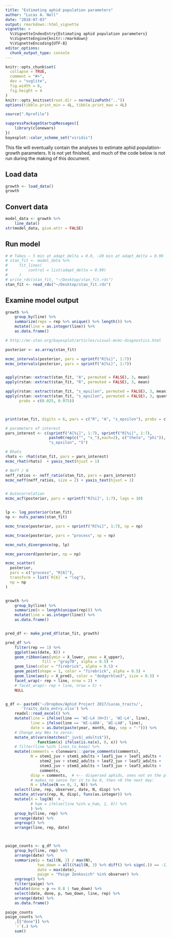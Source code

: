 ```yaml
---
title: "Estimating aphid population parameters"
author: "Lucas A. Nell"
date: "2018-07-03"
output: rmarkdown::html_vignette
vignette: >
  %\VignetteIndexEntry{Estimating aphid population parameters}
  %\VignetteEngine{knitr::rmarkdown}
  %\VignetteEncoding{UTF-8}
editor_options: 
  chunk_output_type: console
---
```


```r
knitr::opts_chunk$set(
  collapse = TRUE,
  comment = "#>",
  dev = "svglite", 
  fig.width = 6,
  fig.height = 4
)
knitr::opts_knit$set(root.dir = normalizePath(".."))
options(tibble.print_min = 4L, tibble.print_max = 4L)
```
```r
source(".Rprofile")
```

```r
suppressPackageStartupMessages({
    library(clonewars)
})
bayesplot::color_scheme_set("viridis")
```


This file will eventually contain the analyses to estimate aphid population-growth
parameters.
It is not yet finished, and much of the code below is not run during the making of
this document.



## Load data

```r
growth <- load_data()
growth
```

## Convert data

```r
model_data <- growth %>% 
    line_data()
str(model_data, give.attr = FALSE)
```


## Run model

```r
# # Takes ~ 5 min at adapt_delta = 0.9, ~20 min at adapt_delta = 0.99
# stan_fit <- model_data %>%
#     fit_lines(
#         control = list(adapt_delta = 0.99)
#     )
# write_rds(stan_fit, "~/Desktop/stan_fit.rds")
stan_fit <- read_rds("~/Desktop/stan_fit.rds")
```


## Examine model output

```r

growth %>% 
    group_by(line) %>% 
    summarize(reps = rep %>% unique() %>% length()) %>% 
    mutate(line = as.integer(line)) %>% 
    as.data.frame()

# http://mc-stan.org/bayesplot/articles/visual-mcmc-diagnostics.html

posterior <- as.array(stan_fit)

mcmc_intervals(posterior, pars = sprintf("R[%i]", 1:7))
mcmc_intervals(posterior, pars = sprintf("A[%i]", 1:7))


apply(rstan::extract(stan_fit, "A", permuted = FALSE), 3, mean)
apply(rstan::extract(stan_fit, "R", permuted = FALSE), 3, mean)

apply(rstan::extract(stan_fit, "s_epsilon", permuted = FALSE), 3, mean)
apply(rstan::extract(stan_fit, "s_epsilon", permuted = FALSE), 3, quantile,
      probs = c(0.025, 0.975))



print(stan_fit, digits = 6, pars = c("R", "A", "s_epsilon"), probs = c())

# parameters of interest
pars_interest <- c(sprintf("A[%i]", 1:7), sprintf("R[%i]", 1:7),
                   paste0(rep(c("", "s_"),each=2), c("theta", "phi")),
                   "s_epsilon", "S")

# Rhats
rhats <- rhat(stan_fit, pars = pars_interest)
mcmc_rhat(rhats)  + yaxis_text(hjust = 1)

# Neff / N
neff_ratios <- neff_ratio(stan_fit, pars = pars_interest)
mcmc_neff(neff_ratios, size = 2) + yaxis_text(hjust = 1)


# Autocorrelation
mcmc_acf(posterior, pars = sprintf("R[%i]", 1:7), lags = 10)


lp <- log_posterior(stan_fit)
np <- nuts_params(stan_fit)

mcmc_trace(posterior, pars = sprintf("R[%i]", 1:7), np = np)

mcmc_trace(posterior, pars = "process", np = np)

mcmc_nuts_divergence(np, lp)

mcmc_parcoord(posterior, np = np)

mcmc_scatter(
  posterior,
  pars = c("process", "R[6]"),
  transform = list(`R[6]` = "log"),
  np = np
)


growth %>% 
    group_by(line) %>% 
    summarize(n = length(unique(rep))) %>% 
    mutate(line = as.integer(line)) %>% 
    as.data.frame()


pred_df <- make_pred_df(stan_fit, growth)

pred_df %>%
    filter(rep == 1) %>% 
    ggplot(aes(date, X)) +
    geom_ribbon(aes(ymin = X_lower, ymax = X_upper),
                fill = "gray70", alpha = 0.5) +
    geom_line(color = "firebrick", alpha = 0.5) +
    geom_point(shape = 1, color = "firebrick", alpha = 0.5) +
    geom_line(aes(y = X_pred), color = "dodgerblue3", size = 0.5) +
    facet_wrap(~ rep + line, nrow = 2) +
    # facet_wrap(~ rep + line, nrow = 5) +
    NULL



```







```r

g_df <- paste0('~/Dropbox/Aphid Project 2017/Lucas_traits/',
       'traits_data_entry.xlsx') %>% 
    readxl::read_excel() %>%
    mutate(line = ifelse(line == 'WI-L4 (H+3)', 'WI-L4', line),
           line = ifelse(line == 'WI-L4ØA', 'WI-L4Ø', line),
           date = as.Date(paste(year, month, day, sep = "-"))) %>%
    # Change any NAs to zeros:
    mutate_at(vars(matches("_juv$|_adults$")),
              function(x) ifelse(is.na(x), 0, x)) %>%
    # filter(line %in% lines_to_keep) %>%
    mutate(comments = clonewars:::parse_comments(comments),
           N = stem1_juv + stem1_adults + leaf1_juv + leaf1_adults +
               stem2_juv + stem2_adults + leaf2_juv + leaf2_adults +
               stem3_juv + stem3_adults + leaf3_juv + leaf3_adults +
               comments,
           disp = comments,  # <-- dispersed aphids, ones not on the plant
           # makes no sense for it to be 0, then >0 the next day:
           N = ifelse(N == 0, 1, N)) %>%
    select(line, rep, observer, date, N, disp) %>%
    mutate_at(vars(rep, N, disp), funs(as.integer)) %>%
    mutate(X = log(N)  # ,
           # ham = ifelse(line %in% w_ham, 1, 0)) %>%
           ) %>%
    group_by(line, rep) %>%
    arrange(date) %>%
    ungroup() %>%
    arrange(line, rep, date)



paige_counts <- g_df %>%
    group_by(line, rep) %>% 
    arrange(date) %>%
    summarize(p = tail(N, 1) / max(N),
              two_down = all((tail(N, 3) %>% diff() %>% sign(.)) == -1),
              date = max(date),
              paige = "Paige Zenkovich" %in% observer) %>% 
    ungroup() %>% 
    filter(paige) %>% 
    mutate(done = p <= 0.8 | two_down) %>% 
    select(date, done, p, two_down, line, rep) %>% 
    arrange(date) %>% 
    as.data.frame()

paige_counts
paige_counts %>% 
    .[["done"]] %>% 
    `!`(.) %>% 
    sum()


```

